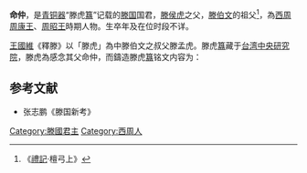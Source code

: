 '''命仲'''，是[[青铜器|青铜器]]“滕虎[[簋|簋]]”记载的[[滕国|滕国]]国君，[[滕侯虎|滕侯虎]]之父，[[滕伯文|滕伯文]]的祖父<ref>《[[禮記|禮記]]·檀弓上》</ref>，為[[西周|西周]][[周康王|周康王]]、[[周昭王|周昭王]]時期人物。生卒年及在位时段不详。

[[王國維|王國維]]《釋滕》以「滕虎」為中滕伯文之叔父滕孟虎。滕虎[[簋|簋]]藏于[[台湾|台湾]][[中央研究院|中央研究院]]，滕虎為感念其父命仲，而鑄造滕虎[[簋|簋]]铭文内容为：
{{quote|-{侬（滕）虎敢肁（肇）乍（作）氒（厥）皇考公命中（仲）寶丬（尊）彝}-}}

{{start box}}
{{s-before|[[滕侯_(西周前期)|滕侯]]}}
{{s-title|[[西周|西周]][[滕國|滕國]]君主|在位时间不详}}
{{s-after|[[滕侯虎|滕侯虎]]}}
{{end box}}
{{滕國君主}}
==参考文献==
{{reflist}}
*张志鹏《滕国新考》
[[Category:滕國君主|Category:滕國君主]]
[[Category:西周人|Category:西周人]]